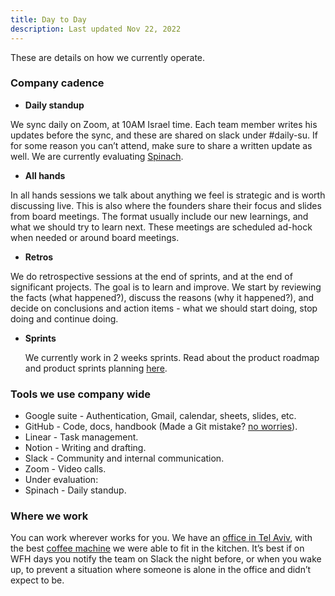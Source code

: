```yaml
---
title: Day to Day
description: Last updated Nov 22, 2022
---
```


These are details on how we currently operate.

### Company cadence

- **Daily standup**

We sync daily on Zoom, at 10AM Israel time. Each team member writes his updates before the sync, and these are shared on slack under #daily-su. If for some reason you can’t attend, make sure to share a written update as well.
We are currently evaluating [Spinach](https://spinach.io/).


- **All hands**

In all hands sessions we talk about anything we feel is strategic and is worth discussing live. This is also where the founders share their focus and slides from board meetings. The format usually include our new learnings, and what we should try to learn next. These meetings are scheduled ad-hock when needed or around board meetings.


- **Retros**

We do retrospective sessions at the end of sprints, and at the end of significant projects. The goal is to learn and improve. We start by reviewing the facts (what happened?), discuss the reasons (why it happened?), and decide on conclusions and action items - what we should start doing, stop doing and continue doing.


- **Sprints**

  We currently work in 2 weeks sprints.
  Read about the product roadmap and product sprints planning [here](https://handbook.elementary-data.com/how-we-build/roadmap-and-sprints).

  
### Tools we use company wide

- Google suite - Authentication, Gmail, calendar, sheets, slides, etc.
- GitHub - Code, docs, handbook (Made a Git mistake? [no worries](https://ohshitgit.com/)).
- Linear - Task management.
- Notion - Writing and drafting.
- Slack - Community and internal communication.
- Zoom - Video calls.
- Under evaluation:
- Spinach - Daily standup.


### Where we work

You can work wherever works for you. We have an [office in Tel Aviv](https://www.google.com/maps/place/Elementary+Data/@32.0712195,34.7858734,17z/data=!3m1!4b1!4m6!3m5!1s0x151d4bfcd4a6355f:0xd2033f4b15615722!8m2!3d32.071215!4d34.7903581!16s%2Fg%2F11tjw5tvdr), with the best [coffee machine](https://international.lamarzocco.com/en/machine/linea-mini/) we were able to fit in the kitchen.
It’s best if on WFH days you notify the team on Slack the night before, or when you wake up, to prevent a situation where someone is alone in the office and didn’t expect to be.
